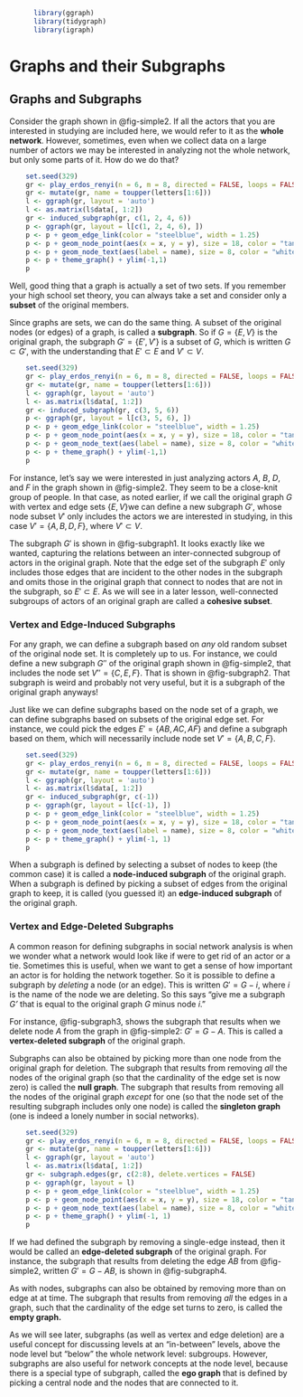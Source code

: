 

```r
      library(ggraph)
      library(tidygraph)
      library(igraph)
```

# Graphs and their Subgraphs {#sec-subgraphs}

## Graphs and Subgraphs
Consider the graph shown in @fig-simple2. If all the actors that you are interested in studying are included here, we would refer to it as the **whole network**. However, sometimes, even when we collect data on a large number of actors we may be interested in analyzing not the whole network, but only some parts of it. How do we do that?

```r
    set.seed(329)
    gr <- play_erdos_renyi(n = 6, m = 8, directed = FALSE, loops = FALSE)
    gr <- mutate(gr, name = toupper(letters[1:6]))
    l <- ggraph(gr, layout = 'auto')
    l <- as.matrix(l$data[, 1:2])
    gr <- induced_subgraph(gr, c(1, 2, 4, 6))
    p <- ggraph(gr, layout = l[c(1, 2, 4, 6), ]) 
    p <- p + geom_edge_link(color = "steelblue", width = 1.25) 
    p <- p + geom_node_point(aes(x = x, y = y), size = 18, color = "tan2") 
    p <- p + geom_node_text(aes(label = name), size = 8, color = "white")
    p <- p + theme_graph() + ylim(-1,1)
    p
```

Well, good thing that a graph is actually a set of two sets. If you remember your high school set theory, you can always take a set and consider only a **subset** of the original members.

Since graphs are sets, we can do the same thing. A subset of the original nodes (or edges) of a graph, is called a **subgraph**. So if $G =\{E,V\}$ is the original graph, the subgraph $G' = \{E',V'\}$ is a subset of $G$, which is written $G \subset G'$, with the understanding that $E' \subset E$ and $V' \subset V$.

```r
    set.seed(329)
    gr <- play_erdos_renyi(n = 6, m = 8, directed = FALSE, loops = FALSE)
    gr <- mutate(gr, name = toupper(letters[1:6]))
    l <- ggraph(gr, layout = 'auto')
    l <- as.matrix(l$data[, 1:2])
    gr <- induced_subgraph(gr, c(3, 5, 6))
    p <- ggraph(gr, layout = l[c(3, 5, 6), ]) 
    p <- p + geom_edge_link(color = "steelblue", width = 1.25) 
    p <- p + geom_node_point(aes(x = x, y = y), size = 18, color = "tan2") 
    p <- p + geom_node_text(aes(label = name), size = 8, color = "white")
    p <- p + theme_graph() + ylim(-1,1)
    p
```

For instance, let's say we were interested in just analyzing actors *A*, *B*, *D*, and *F* in the graph shown in @fig-simple2. They seem to be a close-knit group of people. In that case, as noted earlier, if we call the original graph $G$ with vertex and edge sets $\{E, V\}$we can define a new subgraph $G'$, whose node subset $V'$ only includes the actors we are interested in studying, in this case $V' = \{A, B, D, F\}$, where $V' \subset V$.

The subgraph $G'$ is shown in @fig-subgraph1. It looks exactly like we wanted, capturing the relations between an inter-connected subgroup of actors in the original graph. Note that the edge set of the subgraph $E'$ only includes those edges that are incident to the other nodes in the subgraph and omits those in the original graph that connect to nodes that are not in the subgraph, so $E' \subset E$. As we will see in a later lesson, well-connected subgroups of actors of an original graph are called a **cohesive subset**.

### Vertex and Edge-Induced Subgraphs
For any graph, we can define a subgraph based on *any* old random subset of the original node set. It is completely up to us. For instance, we could define a new subgraph $G''$ of the original graph shown in @fig-simple2, that includes the node set $V'' = \{C, E, F\}$. That is shown in @fig-subgraph2. That subgraph is weird and probably not very useful, but it is a subgraph of the original graph anyways!

Just like we can define subgraphs based on the node set of a graph, we can define subgraphs based on subsets of the original edge set. For instance, we could pick the edges $E' = \{AB, AC, AF\}$ and define a subgraph based on them, which will necessarily include node set $V' = \{A, B, C, F\}$.

```r
    set.seed(329)
    gr <- play_erdos_renyi(n = 6, m = 8, directed = FALSE, loops = FALSE)
    gr <- mutate(gr, name = toupper(letters[1:6]))
    l <- ggraph(gr, layout = 'auto')
    l <- as.matrix(l$data[, 1:2])
    gr <- induced_subgraph(gr, c(-1))
    p <- ggraph(gr, layout = l[c(-1), ])
    p <- p + geom_edge_link(color = "steelblue", width = 1.25) 
    p <- p + geom_node_point(aes(x = x, y = y), size = 18, color = "tan2") 
    p <- p + geom_node_text(aes(label = name), size = 8, color = "white")
    p <- p + theme_graph() + ylim(-1, 1)
    p
```

When a subgraph is defined by selecting a subset of nodes to keep (the common case) it is called a **node-induced subgraph** of the original graph. When a subgraph is defined by picking a subset of edges from the original graph to keep, it is called (you guessed it) an **edge-induced subgraph** of the original graph.

### Vertex and Edge-Deleted Subgraphs
A common reason for defining subgraphs in social network analysis is when we wonder what a network would look like if were to get rid of an actor or a tie. Sometimes this is useful, when we want to get a sense of how important an actor is for holding the network together. So it is possible to define a subgraph by *deleting* a node (or an edge). This is written $G' = G - i$, where *i* is the name of the node we are deleting. So this says "give me a subgraph *G'* that is equal to the original graph *G* minus node *i*."

For instance, @fig-subgraph3, shows the subgraph that results when we delete node *A* from the graph in @fig-simple2: $G' = G-A$. This is called a **vertex-deleted subgraph** of the original graph. 

Subgraphs can also be obtained by picking more than one node from the original graph for deletion. The subgraph that results from removing *all* the nodes of the original graph (so that the cardinality of the edge set is now zero) is called the **null graph**. The subgraph that results from removing all the nodes of the original graph *except* for one (so that the node set of the resulting subgraph includes only one node) is called the **singleton graph** (one is indeed a lonely number in social networks).

```r
    set.seed(329)
    gr <- play_erdos_renyi(n = 6, m = 8, directed = FALSE, loops = FALSE)
    gr <- mutate(gr, name = toupper(letters[1:6]))
    l <- ggraph(gr, layout = 'auto')
    l <- as.matrix(l$data[, 1:2])
    gr <- subgraph.edges(gr, c(2:8), delete.vertices = FALSE)
    p <- ggraph(gr, layout = l)
    p <- p + geom_edge_link(color = "steelblue", width = 1.25) 
    p <- p + geom_node_point(aes(x = x, y = y), size = 18, color = "tan2") 
    p <- p + geom_node_text(aes(label = name), size = 8, color = "white")
    p <- p + theme_graph() + ylim(-1, 1)
    p
```

If we had defined the subgraph by removing a single-edge instead, then it would be called an **edge-deleted subgraph** of the original graph. For instance, the subgraph that results from deleting the edge $AB$ from @fig-simple2, written $G' = G - AB$, is shown in @fig-subgraph4. 

As with nodes, subgraphs can also be obtained by removing more than on edge at at time. The subgraph that results from removing *all* the edges in a graph, such that the cardinality of the edge set turns to zero, is called the **empty graph.**

As we will see later, subgraphs (as well as vertex and edge deletion) are a useful concept for discussing levels at an "in-between" levels, above the node level but "below" the whole network level: subgroups. However, subgraphs are also useful for network concepts at the node level, because there is a special type of subgraph, called the **ego graph** that is defined by picking a central node and the nodes that are connected to it.
